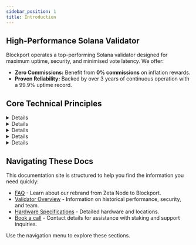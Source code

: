 ```yaml
---
sidebar_position: 1
title: Introduction
---
```



## High-Performance Solana Validator

Blockport operates a top-performing Solana validator designed for maximum uptime, security, and minimised vote latency. We offer:

* **Zero Commissions:** Benefit from **0% commissions** on inflation rewards.
* **Proven Reliability:** Backed by over 3 years of continuous operation with a 99.9% uptime record.

## Core Technical Principles

<Details summary={<summary>Reliability & Uptime</summary>}>
{/* Content for Reliability & Uptime */}
<ul>
  <li>We prioritize operational stability through redundant infrastructure across multiple continents, proactive monitoring (automated and manual), and rigorous incident response protocols. Our 3+ year track record reflects this commitment.</li>
</ul>
</Details>

<Details summary={<summary>Performance Optimization</summary>}>
{/* Content for Performance Optimization */}
<ul>
  <li>Our validators utilize carefully selected hardware (including AMD Ryzen Threadripper Pro CPUs and high-speed NVMe drives) and optimized configurations specifically tailored to meet Solana's demanding performance requirements, maximizing yield potential.</li>
</ul>
</Details>

<Details summary={<summary>Security Architecture</summary>}>
{/* Content for Security Architecture */}
<ul>
  <li>Security is paramount. We employ hardware security modules (HSMs) for key management, mandatory multi-factor authentication (MFA) for system access, and adhere to industry best practices to safeguard operations and delegated assets.</li>
</ul>
</Details>

<Details summary={<summary>Transparency</summary>}>
{/* Content for Transparency */}
<ul>
  <li>We believe in clear communication and predictable operations. Our public commission structure (0% inflation / 8% MEV) is stable – we have never raised public fees since inception.</li>
</ul>
</Details>

<Details summary={<summary>Ecosystem Contribution</summary>}>
{/* Content for Ecosystem Contribution */}
<ul>
  <li>We actively support Solana's health and decentralization through participation in Solana's official delegation program and by operating a dedicated testnet validator.</li>
</ul>
</Details>

## Navigating These Docs

This documentation site is structured to help you find the information you need quickly:

* [FAQ](https://docs.blockport.xyz/docs/faq) - Learn about our rebrand from Zeta Node to Blockport. 
* [Validator Overview](https://docs.blockport.xyz/docs/overview) - Information on historical performance, security, and team.
* [Hardware Specifications](https://docs.blockport.xyz/docs/hardware) - Detailed hardware and locations.
* [Book a call](https://docs.blockport.xyz/docs/Contact) - Contact details for assistance with staking and support inquiries.

Use the navigation menu to explore these sections.